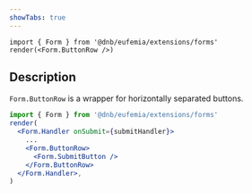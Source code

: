 ```yaml
---
showTabs: true
---
```


```tsx
import { Form } from '@dnb/eufemia/extensions/forms'
render(<Form.ButtonRow />)
```

## Description

`Form.ButtonRow` is a wrapper for horizontally separated buttons.

```jsx
import { Form } from '@dnb/eufemia/extensions/forms'
render(
  <Form.Handler onSubmit={submitHandler}>
    ...
    <Form.ButtonRow>
      <Form.SubmitButton />
    </Form.ButtonRow>
  </Form.Handler>,
)
```

